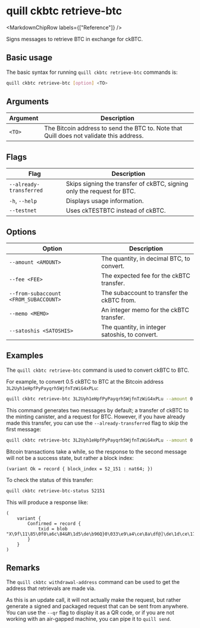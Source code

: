 
# quill ckbtc retrieve-btc

<MarkdownChipRow labels={["Reference"]} />

Signs messages to retrieve BTC in exchange for ckBTC.

## Basic usage

The basic syntax for running `quill ckbtc retrieve-btc` commands is:

```bash
quill ckbtc retrieve-btc [option] <TO>
```

## Arguments

| Argument | Description                                                                             |
|----------|-----------------------------------------------------------------------------------------|
| `<TO>`   | The Bitcoin address to send the BTC to. Note that Quill does not validate this address. |

## Flags

| Flag                    | Description                                                            |
|-------------------------|------------------------------------------------------------------------|
| `--already-transferred` | Skips signing the transfer of ckBTC, signing only the request for BTC. |
| `-h`, `--help`          | Displays usage information.                                            |
| `--testnet`             | Uses ckTESTBTC instead of ckBTC.                                       |

## Options

| Option                                | Description                                    |
|---------------------------------------|------------------------------------------------|
| `--amount <AMOUNT>`                   | The quantity, in decimal BTC, to convert.      |
| `--fee <FEE>`                         | The expected fee for the ckBTC transfer.       |
| `--from-subaccount <FROM_SUBACCOUNT>` | The subaccount to transfer the ckBTC from.     |
| `--memo <MEMO>`                       | An integer memo for the ckBTC transfer.        |
| `--satoshis <SATOSHIS>`               | The quantity, in integer satoshis, to convert. |

## Examples

The `quill ckbtc retrieve-btc` command is used to convert ckBTC to BTC.

For example, to convert 0.5 ckBTC to BTC at the Bitcoin address `3L2Uyh1eHpfPyPayqrh5WjfnTzWiG4xPLu`:

```sh
quill ckbtc retrieve-btc 3L2Uyh1eHpfPyPayqrh5WjfnTzWiG4xPLu --amount 0.5
```

This command generates two messages by default; a transfer of ckBTC to the minting canister, and a request for BTC. However, if you have already made this transfer, you can use the `--already-transferred` flag to skip the first message:

```sh
quill ckbtc retrieve-btc 3L2Uyh1eHpfPyPayqrh5WjfnTzWiG4xPLu --amount 0.5 --already-transferred
```

Bitcoin transactions take a while, so the response to the second message will not be a success state, but rather a block index:

```candid
(variant Ok = record { block_index = 52_151 : nat64; })
```

To check the status of this transfer:

```sh
quill ckbtc retrieve-btc-status 52151
```

This will produce a response like:

```candid
(
    variant {
        Confirmed = record {
            txid = blob "X\9f\11\85\0f0\a6c\84&R\1d5\de\b96Q}0\033\e9\a4\ce\8a\df@]\de\1d\ce\17";
        }
    }
)
```

## Remarks

The `quill ckbtc withdrawal-address` command can be used to get the address that retrievals are made via. 

As this is an update call, it will not actually make the request, but rather generate a signed and packaged request that can be sent from anywhere. You can use the `--qr` flag to display it as a QR code, or if you are not working with an air-gapped machine, you can pipe it to `quill send`.
